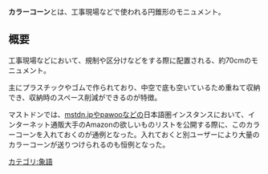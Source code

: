 {{Infobox word
|Name = カラーコーン 
}}'''カラーコーン'''とは、工事現場などで使われる円錐形のモニュメント。

== 概要 ==
工事現場などにおいて、規制や区分けなどをする際に配置される、約70cmのモニュメント。

主にプラスチックやゴムで作られており、中空で底も空いているため重ねて収納でき、収納時のスペース削減ができるのが特徴。

マストドンでは、[[mstdn.jp]]や[[pawoo]]などの日本語圏インスタンスにおいて、インターネット通販大手のAmazonの欲しいものリストを公開する際に、このカラーコーンを入れておくのが通例となった。入れておくと別ユーザーにより大量のカラーコーンが送りつけられるのも恒例となった。

[[カテゴリ:象語]]
{{DEFAULTSORT:からあこおん}}